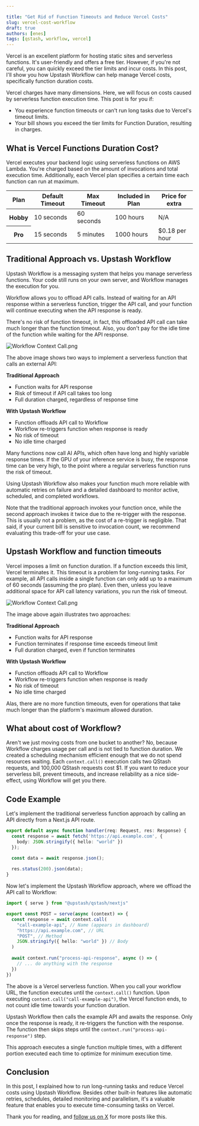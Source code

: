 ```yaml
---

title: "Get Rid of Function Timeouts and Reduce Vercel Costs"
slug: vercel-cost-workflow
draft: true
authors: [enes]
tags: [qstash, workflow, vercel]
---
```


Vercel is an excellent platform for hosting static sites and serverless functions. It's user-friendly and offers a free tier. However, if you're not careful, you can quickly exceed the tier limits and incur costs. In this post, I'll show you how Upstash Workflow can help manage Vercel costs, specifically function duration costs.

Vercel charges have many dimensions. Here, we will focus on costs caused by serverless function execution time. This post is for you if:
-  You experience function timeouts or can't run long tasks due to Vercel's timeout limits.
-  Your bill shows you exceed the tier limits for Function Duration, resulting in charges.

## What is Vercel Functions Duration Cost?

Vercel executes your backend logic using serverless functions on AWS Lambda. You're charged based on the amount of invocations and total execution time. Additionally, each Vercel plan specifies a certain time each function can run at maximum.          
<table>
  <thead>
    <tr>
      <th scope="col">Plan</th>
      <th scope="col">Default Timeout</th>
      <th scope="col">Max Timeout</th>
      <th scope="col">Included in Plan</th>
      <th scope="col">Price for extra</th>
    </tr>
  </thead>
  <tbody>
    <tr>
      <th scope="row">Hobby</th>
      <td>10 seconds</td>
      <td>60 seconds</td>
      <td>100 hours</td>
      <td>N/A</td>
    </tr>
    <tr>
      <th scope="row">Pro</th>
      <td>15 seconds</td>
      <td>5 minutes</td>
      <td>1000 hours</td>
      <td>$0.18 per hour</td>
    </tr>
  </tbody>
</table>
                            

## Traditional Approach vs. Upstash Workflow

Upstash Workflow is a messaging system that helps you manage serverless functions. Your code still runs on your own server, and Workflow manages the execution for you. 

Workflow allows you to offload API calls. Instead of waiting for an API response within a serverless function, trigger the API call, and your function will continue executing when the API response is ready. 

There's no risk of function timeout, in fact, this offloaded API call can take much longer than the function timeout. Also, you don't pay for the idle time of the function while waiting for the API response.

![Workflow Context Call.png](/blog/workflow/workflow.png)

The above image shows two ways to implement a serverless function that calls an external API:

**Traditional Approach**
- Function waits for API response
- Risk of timeout if API call takes too long
- Full duration charged, regardless of response time

**With Upstash Workflow**
- Function offloads API call to Workflow
- Workflow re-triggers function when response is ready
- No risk of timeout
- No idle time charged

Many functions now call AI APIs, which often have long and highly variable response times. If the GPU of your inference service is busy, the response time can be very high, to the point where a regular serverless function runs the risk of timeout.

Using Upstash Workflow also makes your function much more reliable with automatic retries on failure and a detailed dashboard to monitor active, scheduled, and completed workflows.

Note that the traditional approach invokes your function once, while the second approach invokes it twice due to the re-trigger with the response. This is usually not a problem, as the cost of a re-trigger is negligible. That said, if your current bill is sensitive to invocation count, we recommend evaluating this trade-off for your use case.

## Upstash Workflow and function timeouts

Vercel imposes a limit on function duration. If a function exceeds this limit, Vercel terminates it. This timeout is a problem for long-running tasks. For example, all API calls inside a single function can only add up to a maximum of 60 seconds (assuming the pro plan). Even then, unless you leave additional space for API call latency variations, you run the risk of timeout.

![Workflow Context Call.png](/blog/workflow/workflow-timeouts.png)

The image above again illustrates two approaches:

**Traditional Approach**
- Function waits for API response
- Function terminates if response time exceeds timeout limit
- Full duration charged, even if function terminates

**With Upstash Workflow**
- Function offloads API call to Workflow
- Workflow re-triggers function when response is ready
- No risk of timeout
- No idle time charged

Alas, there are no more function timeouts, even for operations that take much longer than the platform's maximum allowed duration.

## What about cost of Workflow?

Aren't we just moving costs from one bucket to another? No, because Workflow charges usage per call and is not tied to function duration. We created a scheduling mechanism efficient enough that we do not spend resources waiting. Each `context.call()` execution calls two QStash requests, and 100,000 QStash requests cost $1. If you want to reduce your serverless bill, prevent timeouts, and increase reliability as a nice side-effect, using Workflow will get you there.

## Code Example

Let's implement the traditional serverless function approach by calling an API directly from a Next.js API route.

```typescript api/traditional/route.ts
export default async function handler(req: Request, res: Response) {
  const response = await fetch('https://api.example.com', {
    body: JSON.stringify({ hello: "world" })
  });

  const data = await response.json();
  
  res.status(200).json(data);
}
```

Now let's implement the Upstash Workflow approach, where we offload the API call to Workflow:

```typescript api/workflow/route.ts
import { serve } from "@upstash/qstash/nextjs"

export const POST = serve(async (context) => {    
  const response = await context.call(
    "call-example-api", // Name (appears in dashboard)
    "https://api.example.com", // URL
    "POST", // Method
    JSON.stringify({ hello: "world" }) // Body
  )
  
  await context.run("process-api-response", async () => {
    // ... do anything with the response
  })
})
```                       

The above is a Vercel serverless function. When you call your workflow URL, the function executes until the `context.call()` function. Upon executing `context.call("call-example-api")`, the Vercel function ends, to not count idle time towards your function duration.

 Upstash Workflow then calls the example API and awaits the response. Only once the response is ready, it re-triggers the function with the response. The function then skips steps until the `context.run("process-api-response")` step. 
 
 This approach executes a single function multiple times, with a different portion executed each time to optimize for minimum execution time. 

## Conclusion

In this post, I explained how to run long-running tasks and reduce Vercel costs using Upstash Workflow. Besides other built-in features like automatic retries, schedules, detailed monitoring and parallelism, it's a valuable feature that enables you to execute time-consuming tasks on Vercel.

Thank you for reading, and [follow us on X](https://x.com/upstash) for more posts like this.



```









